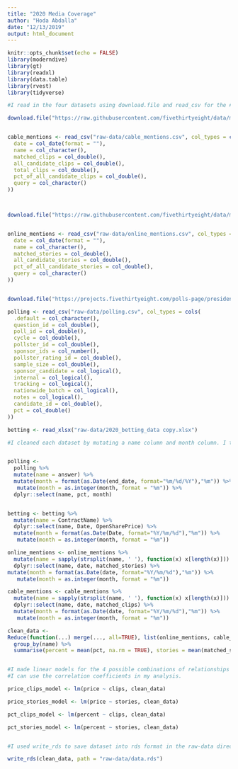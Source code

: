 ```yaml
---
title: "2020 Media Coverage"
author: "Hoda Abdalla"
date: "12/13/2019"
output: html_document
---
```


```r
knitr::opts_chunk$set(echo = FALSE)
library(moderndive)
library(gt)
library(readxl)
library(data.table)
library(rvest)
library(tidyverse)
```

```r

#I read in the four datasets using download.file and read_csv for the #fivethirtyeight files and read in the excel sheet with the betting data

download.file("https://raw.githubusercontent.com/fivethirtyeight/data/master/media-mentions-2020/cable_weekly.csv", "./raw-data/cable_mentions.csv", mode = "wb")


cable_mentions <- read_csv("raw-data/cable_mentions.csv", col_types = cols(
  date = col_date(format = ""),
  name = col_character(),
  matched_clips = col_double(),
  all_candidate_clips = col_double(),
  total_clips = col_double(),
  pct_of_all_candidate_clips = col_double(),
  query = col_character()
))



download.file("https://raw.githubusercontent.com/fivethirtyeight/data/master/media-mentions-2020/online_weekly.csv", "./raw-data/online_mentions.csv", mode = "wb")


online_mentions <- read_csv("raw-data/online_mentions.csv", col_types = cols(
  date = col_date(format = ""),
  name = col_character(),
  matched_stories = col_double(),
  all_candidate_stories = col_double(),
  pct_of_all_candidate_stories = col_double(),
  query = col_character()
))


download.file("https://projects.fivethirtyeight.com/polls-page/president_primary_polls.csv", "./raw-data/polling.csv", mode = "wb")

polling <- read_csv("raw-data/polling.csv", col_types = cols(
  .default = col_character(),
  question_id = col_double(),
  poll_id = col_double(),
  cycle = col_double(),
  pollster_id = col_double(),
  sponsor_ids = col_number(),
  pollster_rating_id = col_double(),
  sample_size = col_double(),
  sponsor_candidate = col_logical(),
  internal = col_logical(),
  tracking = col_logical(),
  nationwide_batch = col_logical(),
  notes = col_logical(),
  candidate_id = col_double(),
  pct = col_double()
))

betting <- read_xlsx("raw-data/2020_betting_data copy.xlsx")
```

```r

#I cleaned each dataset by mutating a name column and month column. I then merged all of the datasets together to be able to plot easier in the shiny app. 


polling <-
  polling %>%
  mutate(name = answer) %>%
  mutate(month = format(as.Date(end_date, format="%m/%d/%Y"),"%m")) %>%
   mutate(month = as.integer(month, format = "%m")) %>%
  dplyr::select(name, pct, month)


betting <- betting %>%
  mutate(name = ContractName) %>%
  dplyr::select(name, Date, OpenSharePrice) %>%
  mutate(month = format(as.Date(Date, format="%Y/%m/%d"),"%m")) %>%
   mutate(month = as.integer(month, format = "%m"))

online_mentions <- online_mentions %>%
  mutate(name = sapply(strsplit(name, ' '), function(x) x[length(x)])) %>%
  dplyr::select(name, date, matched_stories) %>%
mutate(month = format(as.Date(date, format="%Y/%m/%d"),"%m")) %>%
   mutate(month = as.integer(month, format = "%m"))

cable_mentions <- cable_mentions %>% 
  mutate(name = sapply(strsplit(name, ' '), function(x) x[length(x)])) %>%
  dplyr::select(name, date, matched_clips) %>%
  mutate(month = format(as.Date(date, format="%Y/%m/%d"),"%m")) %>%
   mutate(month = as.integer(month, format = "%m"))

clean_data <- 
Reduce(function(...) merge(..., all=TRUE), list(online_mentions, cable_mentions, polling, betting)) %>%
  group_by(name) %>% 
  summarise(percent = mean(pct, na.rm = TRUE), stories = mean(matched_stories, na.rm = TRUE), clips = mean(matched_clips, na.rm = TRUE), price = mean(OpenSharePrice, na.rm = TRUE))


#I made linear models for the 4 possible combinations of relationships so that
#I can use the correlation coefficients in my analysis.

price_clips_model <- lm(price ~ clips, clean_data)

price_stories_model <- lm(price ~ stories, clean_data)

pct_clips_model <- lm(percent ~ clips, clean_data)

pct_stories_model <- lm(percent ~ stories, clean_data)


#I used write_rds to save dataset into rds format in the raw-data directory.

write_rds(clean_data, path = "raw-data/data.rds")
```


